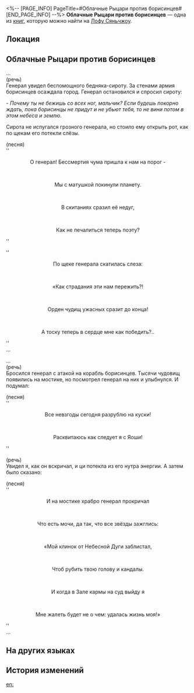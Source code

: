 <%-- [PAGE_INFO]
PageTitle=#Облачные Рыцари против борисинцев#
[END_PAGE_INFO] --%>
{{Дополнить}}
{{Книга Инфобокс
|id           = 156
|Название     = 
|Изображение  = Иконка Пергамент Сяньчжоу.png
|Мир          = Лофу Сяньчжоу
|Томов        = 1
|Автор        = <!--нужно добавить-->
|Описание     = Барабанное пение в исполнении лисьего народа, повествующее о жестокой битве между генералом Облачных Рыцарей и борисинцами. Известна по всему Сяньчжоу.
|Том1         = {{tx}}
|Источник1    = {{tx|Отсутствует источник}}
|Персонажи    = 
|Фракции      = 
}}
'''Облачные Рыцари против борисинцев''' — одна из [[Книги|книг]], которую можно найти на [[Лофу Сяньчжоу]].

==Локация==
{{Отметка карты|<!--название карты-->|<!--id отметки-->}}

==Облачные Рыцари против борисинцев==
...<br />
(речь)<br />
Генерал увидел беспомощного бедняка-сироту. За стенами армия борисинцев осаждала город. Генерал остановился и спросил сироту:

''- Почему ты не бежишь со всех ног, мальчик? Если будешь покорно ждать, пока борисинцы не придут и не убьют тебя, то не вини потом в этом небеса и землю.''

Сирота не испугался грозного генерала, но стоило ему открыть рот, как по щекам его потекли слёзы.

(песня)<br />
''<div align="center">О генерал! Бессмертия чума пришла к нам на порог -</div>''<br />
''<div align="center">Мы с матушкой покинули планету.</div>''<br />
''<div align="center">В скитаниях сразил её недуг,</div>''<br />
''<div align="center">Как не печалиться теперь поэту?</div>''

''<div align="center">По щеке генерала скатилась слеза:</div>''<br />
''<div align="center">«Как страдания эти нам пережить?!</div>''<br />
''<div align="center">Орден чудищ ужасных сразит до конца!</div>''<br />
''<div align="center">А тоску теперь в сердце мне как победить?..</div>''<br />
...

...<br />
(речь)<br />
Бросился генерал с атакой на корабль борисинцев. Тысячи чудовищ появились на мостике, но посмотрел генерал на них и улыбнулся. И подумал:

(песня)<br />
''<div align="center">Все невзгоды сегодня разрублю на куски!</div>''<br />
''<div align="center">Расквитаюсь как следует я с Яоши!</div>''

(речь)<br />
Увидел я, как он вскричал, и ци потекла из его нутра энергии. А затем было сказано:

(песня)<br />
''<div align="center">И на мостике храбро генерал прокричал</div>''<br />
''<div align="center">Что есть мочи, да так, что все звёзды зажглись:</div>''<br />
''<div align="center">«Мой клинок от Небесной Дуги заблистал,</div>''<br />
''<div align="center">Чтоб рубить твою голову и кандалы.</div>''<br />
''<div align="center">И когда в Зале кармы на суд выйду я</div>''<br />
''<div align="center">Мне жалеть будет не о чем: удалась жизнь моя!»</div>''<br />
...

==На других языках==
{{На других языках
|en   = Cloud Knights Against the borisin
|zhs  = 云骑斗步离
|zht  = 雲騎鬥步離
|ja   = 雲騎と歩離の戦い
|ko   = 운기군과 보리인의 결투
|es   = Nimbocaballeros contra borisin
|fr   = Les Chevaliers des nuages contre les Borissiens
|ru   = Облачные Рыцари против борисинцев
|th   = Cloud Knight ปะทะ Borisin
|vi   = Vân Kỵ Đấu Boris
|de   = Wolkenritter gegen die Borisin
|id   = Cloud Knight Melawan Borisin
|pt   = Cavaleiros das Nuvens Contra os Borisin
}}

==История изменений==
{{История изменений|3.5}}

[[en:]]